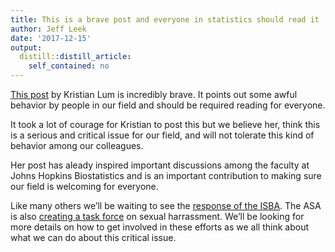 ```yaml
---
title: This is a brave post and everyone in statistics should read it
author: Jeff Leek
date: '2017-12-15'
output:
  distill::distill_article:
    self_contained: no
---
```



[This post](https://medium.com/@kristianlum/statistics-we-have-a-problem-304638dc5de5) by Kristian Lum is incredibly brave. It points out some awful behavior by people in our field and should be required reading for everyone. 

It took a lot of courage for Kristian to post this but we believe her, think this is a serious and critical issue for our field, and will not tolerate this kind of behavior among our colleagues. 

Her post has aleady inspired important discussions among the faculty at Johns Hopkins Biostatistics and is an important contribution to making sure our field is welcoming for everyone. 

Like many others we'll be waiting to see the [response of the ISBA](https://twitter.com/KerrieMengersen/status/941413766532493312). The ASA is also [creating a task force](https://twitter.com/AmstatNews/status/941339084093616129) on sexual harrassment. We'll be looking for more details on how to get involved in these efforts as we all think about what we can do about this critical issue. 
